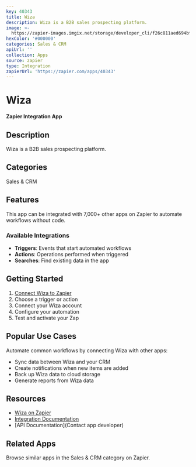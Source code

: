 ```yaml
---
key: 40343
title: Wiza
description: Wiza is a B2B sales prospecting platform.
image: >-
  https://zapier-images.imgix.net/storage/developer_cli/f26c811aed694bf257a5cde1c8655680_2.png?auto=format%2Ccompress&ixlib=python-3.0.0&q=50
hexColor: '#000000'
categories: Sales & CRM
apiUrl: ''
collection: Apps
source: zapier
type: Integration
zapierUrl: 'https://zapier.com/apps/40343'
---
```

# Wiza

**Zapier Integration App**

## Description

Wiza is a B2B sales prospecting platform.

## Categories

Sales & CRM

## Features

This app can be integrated with 7,000+ other apps on Zapier to automate workflows without code.

### Available Integrations

- **Triggers**: Events that start automated workflows
- **Actions**: Operations performed when triggered
- **Searches**: Find existing data in the app

## Getting Started

1. [Connect Wiza to Zapier](https://zapier.com/apps/40343)
2. Choose a trigger or action
3. Connect your Wiza account
4. Configure your automation
5. Test and activate your Zap

## Popular Use Cases

Automate common workflows by connecting Wiza with other apps:

- Sync data between Wiza and your CRM
- Create notifications when new items are added
- Back up Wiza data to cloud storage
- Generate reports from Wiza data

## Resources

- [Wiza on Zapier](https://zapier.com/apps/40343)
- [Integration Documentation](https://zapier.com/apps/40343/integrations)
- [API Documentation](Contact app developer)

## Related Apps

Browse similar apps in the Sales & CRM category on Zapier.
